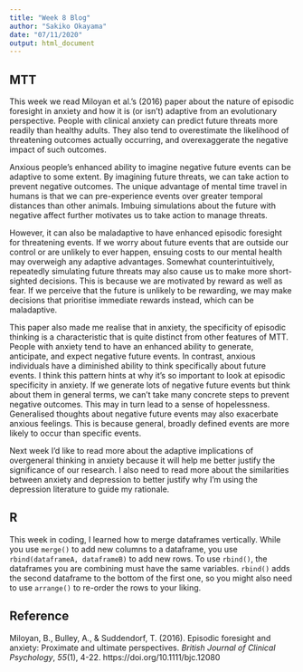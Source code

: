 ```yaml
---
title: "Week 8 Blog"
author: "Sakiko Okayama"
date: "07/11/2020"
output: html_document
---
```


## MTT
This week we read Miloyan et al.'s (2016) paper about the nature of episodic foresight in anxiety and how it is (or isn't) adaptive from an evolutionary perspective. People with clinical anxiety can predict future threats more readily than healthy adults. They also tend to overestimate the likelihood of threatening outcomes actually occurring, and overexaggerate the negative impact of such outcomes.  

Anxious people's enhanced ability to imagine negative future events can be adaptive to some extent. By imagining future threats, we can take action to prevent negative outcomes. The unique advantage of mental time travel in humans is that we can pre-experience events over greater temporal distances than other animals. Imbuing simulations about the future with negative affect further motivates us to take action to manage threats. 

However, it can also be maladaptive to have enhanced episodic foresight for threatening events. If we worry about future events that are outside our control or are unlikely to ever happen, ensuing costs to our mental health may overweigh any adaptive advantages. Somewhat counterintuitively, repeatedly simulating future threats may also cause us to make more short-sighted decisions. This is because we are motivated by reward as well as fear. If we perceive that the future is unlikely to be rewarding, we may make decisions that prioritise immediate rewards instead, which can be maladaptive. 

This paper also made me realise that in anxiety, the specificity of episodic thinking is a characteristic that is quite distinct from other features of MTT. People with anxiety tend to have an enhanced ability to generate, anticipate, and expect negative future events. In contrast, anxious individuals have a diminished ability to think specifically about future events. I think this pattern hints at why it's so important to look at episodic specificity in anxiety. If we generate lots of negative future events but think about them in general terms, we can't take many concrete steps to prevent negative outcomes. This may in turn lead to a sense of hopelessness. Generalised thoughts about negative future events may also exacerbate anxious feelings. This is because general, broadly defined events are more likely to occur than specific events. 

Next week I'd like to read more about the adaptive implications of overgeneral thinking in anxiety because it will help me better justify the significance of our research. I also need to read more about the similarities between anxiety and depression to better justify why I'm using the depression literature to guide my rationale. 

## R
This week in coding, I learned how to merge dataframes vertically. While you use `merge()` to add new columns to a dataframe, you use `rbind(dataframeA, dataframeB)` to add new rows. To use `rbind()`, the dataframes you are combining must have the same variables. `rbind()` adds the second dataframe to the bottom of the first one, so you might also need to use `arrange()` to re-order the rows to your liking. 

## Reference
Miloyan, B., Bulley, A., & Suddendorf, T. (2016). Episodic foresight and anxiety: Proximate and ultimate perspectives. *British Journal of Clinical Psychology*, *55*(1), 4-22. https://doi.org/10.1111/bjc.12080 
